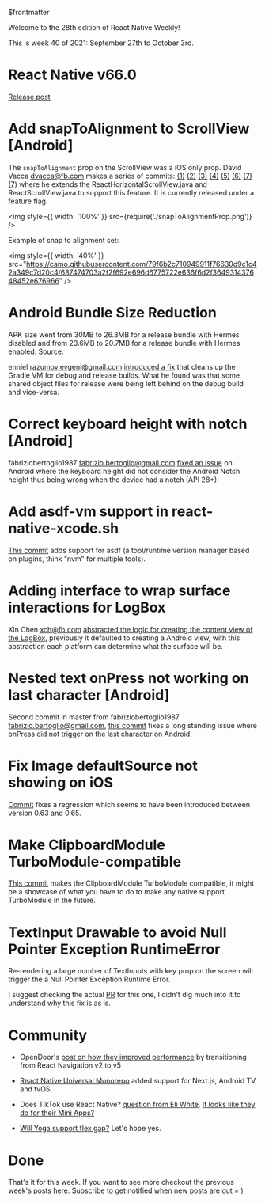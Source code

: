 $frontmatter

Welcome to the 28th edition of React Native Weekly! 

This is week 40 of 2021: September 27th to October 3rd.

# React Native v66.0

[Release post](https://reactnative.dev/blog/2021/10/01/version-066)

# Add snapToAlignment to ScrollView [Android]


The `snapToAlignment` prop on the ScrollView was a iOS only prop. David Vacca <dvacca@fb.com> makes a series of commits:
[(1)](https://github.com/facebook/react-native/commit/a54cfb9e579) [(2)](https://github.com/facebook/react-native/commit/deec1db9fdf) [(3)](https://github.com/facebook/react-native/commit/b12256394e3) [(4)](https://github.com/facebook/react-native/commit/c6e5640e87e) [(5)](https://github.com/facebook/react-native/commit/e774c037bce) [(6)](https://github.com/facebook/react-native/commit/04184ef851c) [(7)](https://github.com/facebook/react-native/commit/3cffe352b52) [(7)](https://github.com/facebook/react-native/commit/2feca00797d)
where he extends the ReactHorizontalScrollView.java and ReactScrollView.java to support this feature. It is currently released under a feature flag. 

<img style={{ width: '100%' }} src={require('./snapToAlignmentProp.png')} />

Example of snap to alignment set:

<img style={{ width: '40%' }} src="https://camo.githubusercontent.com/79f6b2c710949911f76630d9c1c42a349c7d20c4/687474703a2f2f692e696d6775722e636f6d2f364931437648452e676966" />



# Android Bundle Size Reduction

APK size went from 30MB to 26.3MB for a release bundle with Hermes disabled and 
from 23.6MB to 20.7MB for a release bundle with Hermes enabled. [Source.](https://github.com/facebook/react-native/pull/32257#issuecomment-926627578)

enniel <razumov.evgeni@gmail.com> [introduced a fix](https://github.com/facebook/react-native/commit/6f126740fa5) that cleans up the Gradle VM for debug and release builds. What he found was that some shared object files for release were being left behind on the debug build and vice-versa. 


# Correct keyboard height with notch [Android]

fabriziobertoglio1987 <fabrizio.bertoglio@gmail.com> [fixed an issue](https://github.com/facebook/react-native/commit/8bef3b1f113) on Android where the keyboard height did not consider the Android Notch height thus being wrong when the device had a notch (API 28+).


# Add asdf-vm support in react-native-xcode.sh

[This commit](https://github.com/facebook/react-native/commit/3e7c310b1dc) adds support for asdf (a tool/runtime version manager based on plugins, think "nvm" for multiple tools).


# Adding interface to wrap surface interactions for LogBox

Xin Chen <xch@fb.com> [abstracted the logic for creating the content view of the LogBox](https://github.com/facebook/react-native/commit/652cb541a50), previously it defaulted to creating a Android view, with this abstraction each platform can determine what the surface will be.


# Nested text onPress not working on last character [Android]

Second commit in master from fabriziobertoglio1987 <fabrizio.bertoglio@gmail.com>, [this commit](https://github.com/facebook/react-native/commit/132d1d00f88) fixes a long standing issue where onPress did not trigger on the last character on Android.
 


# Fix Image defaultSource not showing on iOS

[Commit](https://github.com/facebook/react-native/commit/900210cacc4) fixes a regression which seems to have been introduced between version 0.63 and 0.65.

# Make ClipboardModule TurboModule-compatible

[This commit](https://github.com/facebook/react-native/commit/40a367e0a37) makes the ClipboardModule TurboModule compatible, it might be a showcase of what you have to do to make any native support TurboModule in the future.

# TextInput Drawable to avoid Null Pointer Exception RuntimeError

Re-rendering a large number of TextInputs with key prop on the screen will trigger the a Null Pointer Exception Runtime Error.

I suggest checking the actual [PR](https://github.com/facebook/react-native/pull/29452) for this one, I didn't dig much into it to understand why this fix is as is. 


# Community


- OpenDoor's [post on how they improved performance](https://medium.com/opendoor-labs/how-we-improved-app-performance-and-code-quality-by-upgrading-react-navigation-25ccd8363432) by transitioning from React Navigation v2 to v5

- [React Native Universal Monorepo](https://github.com/mmazzarolo/react-native-universal-monorepo) added support for Next.js, Android TV, and tvOS.

- Does TikTok use React Native? [question from Eli White](https://twitter.com/Eli_White/status/1444188390987993093?s=20). [It looks like they do for their Mini Apps?](https://twitter.com/usrbowe/status/1444313594150080512?s=20)

- [Will Yoga support flex gap?](https://github.com/facebook/yoga/issues/812) Let's hope yes.


# Done

That's it for this week. If you want to see more checkout the previous week's posts [here](/tags/react-native). Subscribe to get notified when new posts are out = )


